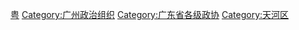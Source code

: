 [[Category:市辖区政协|粤]]
[[Category:广州政治组织|Category:广州政治组织]]
[[Category:广东省各级政协|Category:广东省各级政协]]
[[Category:天河区|Category:天河区]]